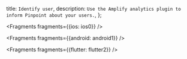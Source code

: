   title: `Identify user`,
  description: `Use the Amplify analytics plugin to inform Pinpoint about your users.`,
};


<Fragments fragments={{ios: ios0}} />


<Fragments fragments={{android: android1}} />


<Fragments fragments={{flutter: flutter2}} />